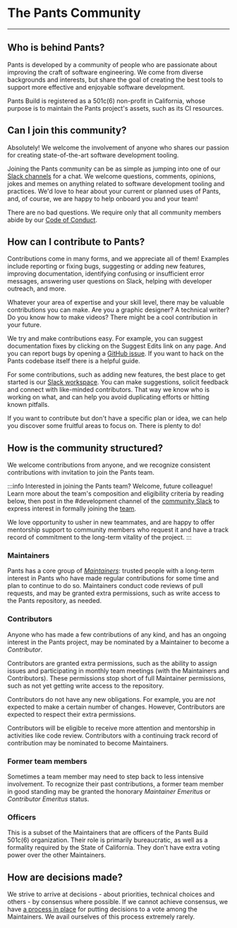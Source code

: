 
# The Pants Community

---

## Who is behind Pants?

Pants is developed by a community of people who are passionate about improving the craft of software engineering. We come from diverse backgrounds and interests, but share the goal of creating the best tools to support more effective and enjoyable software development.

Pants Build is registered as a 501c(6) non-profit in California, whose purpose is to maintain the Pants project's assets, such as its CI resources.

## Can I join this community?

Absolutely! We welcome the involvement of anyone who shares our passion for creating state-of-the-art software development tooling.

Joining the Pants community can be as simple as jumping into one of our [Slack channels](/community/getting-help) for a chat. We welcome questions, comments, opinions, jokes and memes on anything related to software development tooling and practices. We'd love to hear about your current or planned uses of Pants, and, of course, we are happy to help onboard you and your team!

There are no bad questions. We require only that all community members abide by our [Code of Conduct](/community/code-of-conduct).

## How can I contribute to Pants?

Contributions come in many forms, and we appreciate all of them! Examples include reporting or fixing bugs, suggesting or adding new features, improving documentation, identifying confusing or insufficient error messages, answering user questions on Slack, helping with developer outreach, and more.

Whatever your area of expertise and your skill level, there may be valuable contributions you can make. Are you a graphic designer? A technical writer? Do you know how to make videos? There might be a cool contribution in your future.

We try and make contributions easy. For example, you can suggest documentation fixes by clicking on the Suggest Edits link on any page. And you can report bugs by opening a [GitHub issue](https://github.com/pantsbuild/pants/issues). If you want to hack on the Pants codebase itself there is a <VersionedDocsLink version="current-dev" unversionedPath="docs/contributions">helpful guide</VersionedDocsLink>.

For some contributions, such as adding new features, the best place to get started is our [Slack workspace](/community/getting-help). You can make suggestions, solicit feedback and connect with like-minded contributors. That way we know who is working on what, and can help you avoid duplicating efforts or hitting known pitfalls.

If you want to contribute but don't have a specific plan or idea, we can help you discover some fruitful areas to focus on. There is plenty to do!

## How is the community structured?

We welcome contributions from anyone, and we recognize consistent contributions with invitation to join the Pants team.

:::info Interested in joining the Pants team?
Welcome, future colleague! Learn more about the team's composition and eligibility criteria by reading below,
then post in the #development channel of the [community Slack](/community/getting-help) to
express interest in formally joining the [team](/community/meet-the-team).

We love opportunity to usher in new teammates, and are happy to offer mentorship support to community
members who request it and have a track record of commitment to the long-term vitality of the project.
:::

### Maintainers

Pants has a core group of [_Maintainers_](/community/maintainers): trusted people with a long-term interest in Pants who have made regular contributions for some time and plan to continue to do so. Maintainers conduct code reviews of pull requests, and may be granted extra permissions, such as write access to the Pants repository, as needed.

### Contributors

Anyone who has made a few contributions of any kind, and has an ongoing interest in the Pants project, may be nominated by a Maintainer to become a _Contributor_.

Contributors are granted extra permissions, such as the ability to assign issues and participating in monthly team meetings (with the Maintainers and Contributors). These permissions stop short of full Maintainer permissions, such as not yet getting write access to the repository.

Contributors do not have any new obligations. For example, you are _not_ expected to make a certain number of changes. However, Contributors are expected to respect their extra permissions.

Contributors will be eligible to receive more attention and mentorship in activities like code review. Contributors with a continuing track record of contribution may be nominated to become Maintainers.

### Former team members

Sometimes a team member may need to step back to less intensive involvement. To recognize their past contributions, a former team member in good standing may be granted the honorary _Maintainer Emeritus_ or _Contributor Emeritus_ status.

### Officers

This is a subset of the Maintainers that are officers of the Pants Build 501c(6) organization. Their role is primarily bureaucratic, as well as a formality required by the State of California. They don't have extra voting power over the other Maintainers.

## How are decisions made?

We strive to arrive at decisions - about priorities, technical choices and others - by consensus where possible. If we cannot achieve consensus, we have [a process in place](/community/contentious-decisions) for putting decisions to a vote among the Maintainers. We avail ourselves of this process extremely rarely.

